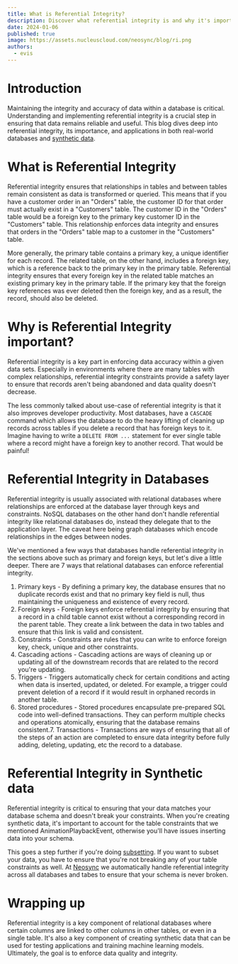 ```yaml
---
title: What is Referential Integrity?
description: Discover what referential integrity is and why it's important in relational databases, data anonymization and synthetic data.
date: 2024-01-06
published: true
image: https://assets.nucleuscloud.com/neosync/blog/ri.png
authors:
  - evis
---
```


# Introduction

Maintaining the integrity and accuracy of data within a database is critical. Understanding and implementing referential integrity is a crucial step in ensuring that data remains reliable and useful. This blog dives deep into referential integrity, its importance, and applications in both real-world databases and [synthetic data](/blog/synthetic-data-engineering).

# What is Referential Integrity

Referential integrity ensures that relationships in tables and between tables remain consistent as data is transformed or queried. This means that if you have a customer order in an "Orders" table, the customer ID for that order must actually exist in a "Customers" table. The customer ID in the "Orders" table would be a foreign key to the primary key customer ID in the "Customers" table. This relationship enforces data integrity and ensures that orders in the "Orders" table map to a customer in the "Customers" table.

More generally, the primary table contains a primary key, a unique identifier for each record. The related table, on the other hand, includes a foreign key, which is a reference back to the primary key in the primary table. Referential integrity ensures that every foreign key in the related table matches an existing primary key in the primary table. If the primary key that the foreign key references was ever deleted then the foreign key, and as a result, the record, should also be deleted.

# Why is Referential Integrity important?

Referential integrity is a key part in enforcing data accuracy within a given data sets. Especially in environments where there are many tables with complex relationships, referential integrity constraints provide a safety layer to ensure that records aren't being abandoned and data quality doesn't decrease.

The less commonly talked about use-case of referential integrity is that it also improves developer productivity. Most databases, have a `CASCADE` command which allows the database to do the heavy lifting of cleaning up records across tables if you delete a record that has foreign keys to it. Imagine having to write a `DELETE FROM ...` statement for ever single table where a record might have a foreign key to another record. That would be painful!

# Referential Integrity in Databases

Referential integrity is usually associated with relational databases where relationships are enforced at the database layer through keys and constraints. NoSQL databases on the other hand don't handle referential integrity like relational databases do, instead they delegate that to the application layer. The caveat here being graph databases which encode relationships in the edges between nodes.

We've mentioned a few ways that databases handle referential integrity in the sections above such as primary and foreign keys, but let's dive a little deeper. There are 7 ways that relational databases can enforce referential integrity.

1. Primary keys - By defining a primary key, the database ensures that no duplicate records exist and that no primary key field is null, thus maintaining the uniqueness and existence of every record.
2. Foreign keys - Foreign keys enforce referential integrity by ensuring that a record in a child table cannot exist without a corresponding record in the parent table. They create a link between the data in two tables and ensure that this link is valid and consistent.
3. Constraints - Constraints are rules that you can write to enforce foreign key, check, unique and other constraints.
4. Cascading actions - Cascading actions are ways of cleaning up or updating all of the downstream records that are related to the record you're updating.
5. Triggers - Triggers automatically check for certain conditions and acting when data is inserted, updated, or deleted. For example, a trigger could prevent deletion of a record if it would result in orphaned records in another table.
6. Stored procedures - Stored procedures encapsulate pre-prepared SQL code into well-defined transactions. They can perform multiple checks and operations atomically, ensuring that the database remains consistent.7. Transactions - Transactions are ways of ensuring that all of the steps of an action are completed to ensure data integrity before fully adding, deleting, updating, etc the record to a database.

# Referential Integrity in Synthetic data

Referential integrity is critical to ensuring that your data matches your database schema and doesn't break your constraints. When you're creating synthetic data, it's important to account for the table constraints that we mentioned AnimationPlaybackEvent, otherwise you'll have issues inserting data into your schema.

This goes a step further if you're doing [subsetting](/blog/subset-referential-integrity). If you want to subset your data, you have to ensure that you're not breaking any of your table constraints as well. At [Neosync](https://www.neosync.dev) we automatically handle referential integrity across all databases and tabes to ensure that your schema is never broken.

# Wrapping up

Referential integrity is a key component of relational databases where certain columns are linked to other columns in other tables, or even in a single table. It's also a key component of creating synthetic data that can be used for testing applications and training machine learning models. Ultimately, the goal is to enforce data quality and integrity.
